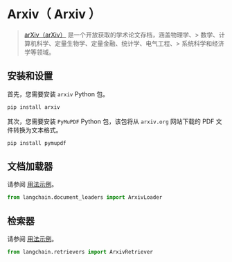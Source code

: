 # Arxiv（ Arxiv ）

> [arXiv（arXiv）](https://arxiv.org/) 是一个开放获取的学术论文存档，涵盖物理学、> 数学、计算机科学、定量生物学、定量金融、统计学、电气工程、> 系统科学和经济学等领域。


## 安装和设置

首先，您需要安装 `arxiv` Python 包。

```bash
pip install arxiv
```

其次，您需要安装 `PyMuPDF` Python 包，该包将从 `arxiv.org` 网站下载的 PDF 文件转换为文本格式。

```bash
pip install pymupdf
```

## 文档加载器

请参阅 [用法示例](/docs/modules/data_connection/document_loaders/integrations/arxiv.html)。

```python
from langchain.document_loaders import ArxivLoader
```

## 检索器

请参阅 [用法示例](/docs/modules/data_connection/retrievers/integrations/arxiv.html)。

```python
from langchain.retrievers import ArxivRetriever
```
